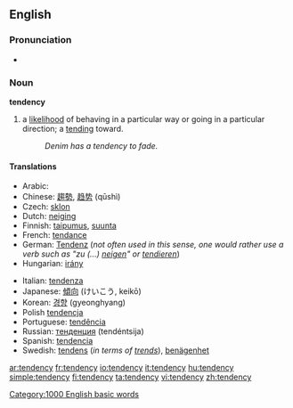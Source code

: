 ==English==

===Pronunciation===
*{{audio|en-us-tendency.ogg|Audio (US)}}

===Noun===
'''tendency'''

#a [[likelihood]] of behaving in a particular way or going in a particular direction; a [[tending]] toward.
#:''Denim has a tendency to fade.''

====Translations====
{{top}}
*Arabic: {{ARchar|[[ميل]]}} {{Unicode|(méil)}}
*Chinese: [[趨勢]], [[趋势]] (qūshì)
*Czech: [[sklon]] {{m}}
*Dutch: [[neiging]] {{f}}
*Finnish: [[taipumus]], [[suunta]]
*French: [[tendance]] {{f}}
*German: [[Tendenz]] {{f}} (''not often used in this sense, one would rather use a verb such as "zu (...) [[neigen]]" or [[tendieren]]'')
*Hungarian: [[irány]]
{{mid}}
*Italian: [[tendenza]] {{f}}
*Japanese: [[傾向]] (けいこう, keikō)
*Korean: [[경향]] (gyeonghyang)
*Polish [[tendencja]] {{f}}
*Portuguese: [[tendência]] {{f}}
*Russian: [[тенденция]] (tendéntsija) {{f}}
*Spanish: [[tendencia]] {{f}}
*Swedish: [[tendens]] (''in terms of [[trends]]''), [[benägenhet]]
{{bottom}}

[[Category:1000 English basic words]]

[[ar:tendency]]
[[fr:tendency]]
[[io:tendency]]
[[it:tendency]]
[[hu:tendency]]
[[simple:tendency]]
[[fi:tendency]]
[[ta:tendency]]
[[vi:tendency]]
[[zh:tendency]]